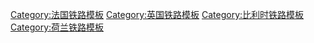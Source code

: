 {{Navbox
|name = 歐洲之星
|title = [[歐洲之星]] 
|state = {{{state|autocollapse}}}
|bodyclass = hlist

| group1 = 車站
| list1  =
* [[聖潘克拉斯車站|倫敦聖潘克拉斯国际]]
* [[艾贝斯菲特国际站|艾贝斯菲特国际]]
* [[阿什福德国际车站|阿什福德国际]]
* [[加来-弗雷坦站|加来-弗雷坦]]
* [[里爾歐洲站|里爾歐洲]]
* [[布鲁塞尔南站|布鲁塞尔南]]
* [[鹿特丹中央车站|鹿特丹中央]]
* [[阿姆斯特丹中央車站|阿姆斯特丹中央]]
* [[巴黎北站]]
* [[马恩拉瓦莱-谢西站|马恩拉瓦莱-谢西]]（[[巴黎迪士尼樂園度假區|巴黎迪士尼]]）
* [[里昂帕尔迪厄站|里昂帕尔迪厄]]
* [[阿維尼翁TGV站|阿維尼翁TGV]]
* [[马赛圣夏尔站|马赛圣夏尔]]

;{{nobold|仅限冬季}}
: [[穆捷站|穆捷]]
: [[艾姆拉普拉涅站|艾姆拉普拉涅]]
: [[圣莫里斯堡站|圣莫里斯堡]]

| group2 = 線路
| list2  =
* [[1號高速鐵路]]
* [[英法海底隧道]]
* [[法國高速鐵路北線|LGV北線]]
* [[1號高速鐵路 (比利時)|HSL 1]]
* [[南部高速铁路|HSL南線]]
* [[东部互联高速铁路|LGV互聯東線]]
* [[东南高速铁路|LGV東南線]]
* [[罗讷-阿尔卑斯高速铁路|LGV罗讷-阿尔卑斯線]]
* [[地中海高速铁路|LGV地中海線]]


| group3 = 車輛編組
| list3  =
* [[英國鐵路373型電力動車組|e300]]
* [[英国铁路374型电力动车组|e320]] 

| group4 = 計劃
| list4  =
* [[斯特拉福德国际站|斯特拉福德国际]]
* {{link-fr|法國高速鐵路皮卡第線|LGV Paris - Londres par Amiens|LGV皮卡第線}}

| group5 = 其他
| list5  =
* [[高速鐵路]]
* [[城際快車|ICE]]
* [[法国高速列车|TGV]]
* [[大力士高速列车]] 

|below =
* [[英國鐵路運輸]]
* [[法國鐵路運輸]]
* [[比利時鐵路運輸]]
* [[荷蘭鐵路運輸]]
}}<noinclude>
{{collapsible option}}

[[Category:法国铁路模板]]
[[Category:英国铁路模板]]
[[Category:比利时铁路模板]]
[[Category:荷兰铁路模板]]
</noinclude>